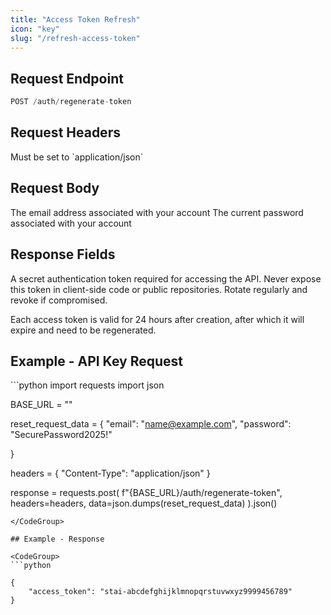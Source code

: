 ```yaml
---
title: "Access Token Refresh"
icon: "key"
slug: "/refresh-access-token"
---
```


## Request Endpoint

```python
POST /auth/regenerate-token
```

## Request Headers

<ParamField header="Content-Type" type="string" required>
  Must be set to `application/json`
</ParamField>

## Request Body

<ParamField body="email" type="string" required>
  The email address associated with your account
</ParamField>

<ParamField body="password" type="string" required>
  The current password associated with your account
</ParamField>

## Response Fields

<ResponseField name="access_token" type="string">
  A secret authentication token required for accessing the API. Never expose this token in client-side code or public repositories. Rotate regularly and revoke if compromised.
</ResponseField>

<Note>Each access token is valid for 24 hours after creation, after which it will expire and need to be regenerated.</Note>

## Example - API Key Request

<CodeGroup>
  ```python
  import requests
  import json

  BASE_URL = ""

  reset_request_data = {
      "email": "name@example.com",
      "password": "SecurePassword2025!"

  }

  headers = {
      "Content-Type": "application/json"
  }

  response = requests.post(
      f"{BASE_URL}/auth/regenerate-token",
      headers=headers,
      data=json.dumps(reset_request_data)
  ).json()
  ```
</CodeGroup>

## Example - Response

<CodeGroup>
  ```python

  {
      "access_token": "stai-abcdefghijklmnopqrstuvwxyz9999456789"
  }

  ```
</CodeGroup>